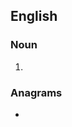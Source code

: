 {{also|Filmstar|film star}}
==English==

===Noun===
{{en-noun}}

# {{alternative spelling of|film star|lang=en}}

===Anagrams===
* {{anagrams|en|a=afilmrst|art films}}